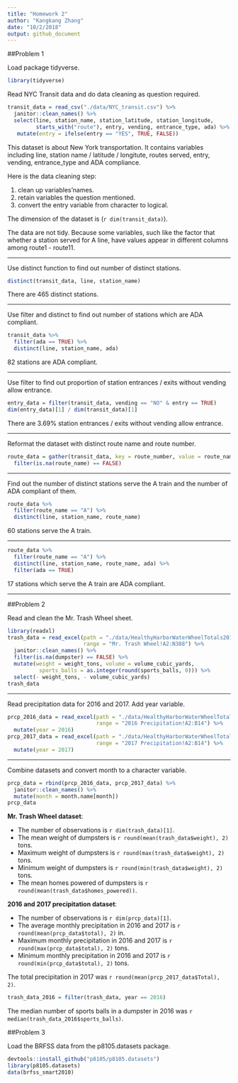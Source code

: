 ```yaml
---
title: "Homework 2"
author: "Kangkang Zhang"
date: "10/2/2018"
output: github_document
---
```


##Problem 1

Load package tidyverse.
```r
library(tidyverse)
```

Read NYC Transit data and do data cleaning as question required.
```r
transit_data = read_csv("./data/NYC_transit.csv") %>% 
  janitor::clean_names() %>%  
  select(line, station_name, station_latitude, station_longitude,
         starts_with("route"), entry, vending, entrance_type, ada) %>% 
   mutate(entry = ifelse(entry == "YES", TRUE, FALSE))
```

This dataset is about New York transportation. It contains variables including line, station name / latitude / longitute, routes served, entry, vending, entrance_type and ADA compliance.

Here is the data cleaning step:

1.   clean up variables'names.
1.   retain variables the question mentioned.
1.   convert the entry variable from character to logical.

The dimension of the dataset is (`r dim(transit_data)`).

The data are not tidy. Because some variables, such like the factor that whether a station served for A line, have values appear in different columns among route1 - route11. 

----------------------------

Use distinct function to find out number of distinct stations.
```r
distinct(transit_data, line, station_name)
```
There are 465 distinct stations.

----------------------------

Use filter and distinct to find out number of stations which are ADA compliant.
```r
transit_data %>% 
  filter(ada == TRUE) %>% 
  distinct(line, station_name, ada)
```
82 stations are ADA compliant.

----------------------------

Use filter to find out proportion of station entrances / exits without vending allow entrance.
```r
entry_data = filter(transit_data, vending == "NO" & entry == TRUE) 
dim(entry_data)[1] / dim(transit_data)[1]
```
There are 3.69% station entrances / exits without vending allow entrance.

----------------------------

Reformat the dataset with distinct route name and route number.
```r
route_data = gather(transit_data, key = route_number, value = route_name, route1:route11) %>% 
  filter(is.na(route_name) == FALSE)
```

----------------------------

Find out the number of distinct stations serve the A train and the number of ADA compliant of them.
```r
route_data %>% 
  filter(route_name == "A") %>% 
  distinct(line, station_name, route_name)
```
60 stations serve the A train.

----------------------------

```r
route_data %>% 
  filter(route_name == "A") %>% 
  distinct(line, station_name, route_name, ada) %>% 
  filter(ada == TRUE)
```
17 stations which serve the A train are ADA compliant.

----------------------------

##Problem 2

Read and clean the Mr. Trash Wheel sheet.
```r
library(readxl)
trash_data = read_excel(path = "./data/HealthyHarborWaterWheelTotals2018-7-28.xlsx", 
                        range = "Mr. Trash Wheel!A2:N388") %>% 
  janitor::clean_names() %>% 
  filter(is.na(dumpster) == FALSE) %>% 
  mutate(weight = weight_tons, volume = volume_cubic_yards, 
          sports_balls = as.integer(round(sports_balls, 0))) %>% 
  select(- weight_tons, - volume_cubic_yards)
trash_data
```

----------------------------------------

Read precipitation data for 2016 and 2017. Add year variable.
```r
prcp_2016_data = read_excel(path = "./data/HealthyHarborWaterWheelTotals2018-7-28.xlsx", 
                            range = "2016 Precipitation!A2:B14") %>% 
  mutate(year = 2016)
prcp_2017_data = read_excel(path = "./data/HealthyHarborWaterWheelTotals2018-7-28.xlsx", 
                            range = "2017 Precipitation!A2:B14") %>% 
  mutate(year = 2017)
```

----------------------------------------

Combine datasets and convert month to a character variable.
```r
prcp_data = rbind(prcp_2016_data, prcp_2017_data) %>% 
  janitor::clean_names() %>% 
  mutate(month = month.name[month])
prcp_data
```

**Mr. Trash Wheel dataset**:

*   The number of observations is `r dim(trash_data)[1]`. 
*   The mean weight of  dumpsters is `r round(mean(trash_data$weight), 2)` tons. 
*   Maximum weight of dumpsters is `r round(max(trash_data$weight), 2)` tons.
*   Minimum weight of dumpsters is `r round(min(trash_data$weight), 2)` tons.
*   The mean homes powered of dumpsters is `r round(mean(trash_data$homes_powered))`.

**2016 and 2017 precipitation dataset**:

*   The number of observations is `r dim(prcp_data)[1]`. 
*   The average monthly precipitation in 2016 and 2017 is `r round(mean(prcp_data$total), 2)` in. 
*   Maximum monthly precipitation in 2016 and 2017 is `r round(max(prcp_data$total), 2)` tons.
*   Minimum monthly precipitation in 2016 and 2017 is `r round(min(prcp_data$total), 2)` tons.

The total precipitation in 2017 was `r round(mean(prcp_2017_data$Total), 2)`.
```r
trash_data_2016 = filter(trash_data, year == 2016) 
```

The median number of sports balls in a dumpster in 2016 was `r  median(trash_data_2016$sports_balls)`.

##Problem 3

Load the BRFSS data from the p8105.datasets package.
```r
devtools::install_github("p8105/p8105.datasets")
library(p8105.datasets)
data(brfss_smart2010)
```

